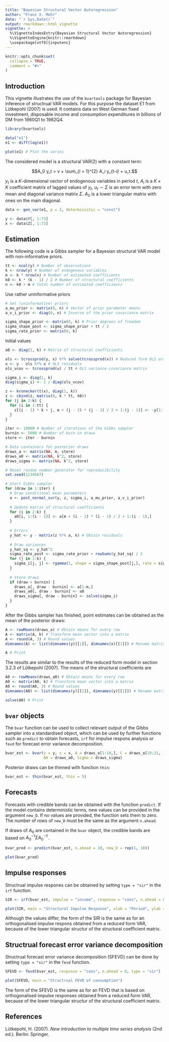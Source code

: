 ```yaml
---
title: "Bayesian Structural Vector Autoregression"
author: "Franz X. Mohr"
date: "`r Sys.Date()`"
output: rmarkdown::html_vignette
vignette: >
  %\VignetteIndexEntry{Bayesian Structural Vector Autoregression}
  %\VignetteEngine{knitr::rmarkdown}
  \usepackage[utf8]{inputenc}
---
```


```r
knitr::opts_chunk$set(
  collapse = TRUE,
  comment = "#>"
)
```

## Introduction

This vignette illustrates the use of the `bvartools` package for Bayesian inference of structrual VAR models. For this purpose the dataset E1 from Lütkepohl (2007) is used. It contains data on West German fixed investment, disposable income and consumption expenditures in billions of DM from 1960Q1 to 1982Q4.

```r
library(bvartools)

data("e1")
e1 <- diff(log(e1))

plot(e1) # Plot the series
```

The considered model is a structural VAR(2) with a constant term:

$$A_0 y_t =  v + \sum_{i = 1}^{2} A_i y_{t-i} + u_t.$$

$y_t$ is a $K$-dimensional vector of endogenous variables in period $t$, $A_i$ is a $K \times K$ coefficient matrix of lagged values of $y_t$, $u_t \sim \Sigma$ is an error term with zero mean and diagonal variance matrix $\Sigma$. $A_0$ is a lower triangular matrix with ones on the main diagonal.

```r
data <- gen_var(e1, p = 2, deterministic = "const")

y <- data$Y[, 1:73]
x <- data$Z[, 1:73]
```

## Estimation

The following code is a Gibbs sampler for a Bayesian structural VAR model with non-informative priors.


```r
tt <- ncol(y) # Number of observations
k <- nrow(y) # Number of endogenous variables
m <- k * nrow(x) # Number of estimated coefficients
k0 <- k * (k - 1) / 2 # Number of structural coefficients
n <- k0 + m # Total number of estimated coefficients
```

Use rather uninformative priors

```r
# Set (uninformative) priors
a_mu_prior <- matrix(0, n) # Vector of prior parameter means
a_v_i_prior <- diag(0, n) # Inverse of the prior covariance matrix

sigma_shape_prior <- matrix(0, k) # Prior degrees of freedom
sigma_shape_post <- sigma_shape_prior + tt / 2
sigma_rate_prior <- matrix(0, k)
```

Initial values

```r
a0 <- diag(1, k) # Matrix of structural coefficients

ols <- tcrossprod(y, x) %*% solve(tcrossprod(x)) # Reduced form OLS estimate
u <- y - ols %*% x # OLS residuals
ols_vcov <- tcrossprod(u) / tt # OLS variance-covariance matrix

sigma_i <- diag(1, k)
diag(sigma_i) <- 1 / diag(ols_vcov)

z <- kronecker(t(x), diag(1, k))
z <- cbind(z, matrix(0, k * tt, k0))
for (j in 2:k) {
  for (i in 1:tt) {
    z[(i - 1) * k + j, m + (j - 2) * (j - 1) / 2 + 1:(j - 1)] <- -y[1:(j - 1), i]
  }
}
```


```r
iter <- 10000 # Number of iterations of the Gibbs sampler
burnin <- 5000 # Number of burn-in draws
store <- iter - burnin

# Data containers for posterior draws
draws_a <- matrix(NA, m, store)
draws_a0 <- matrix(NA, k^2, store)
draws_sigma <- matrix(NA, k^2, store)

# Reset random number generator for reproducibility
set.seed(1234567)

# Start Gibbs sampler
for (draw in 1:iter) {
  # Draw conditional mean parameters
  a <- post_normal_sur(y, z, sigma_i, a_mu_prior, a_v_i_prior)
  
  # Update matrix of structural coefficients
  for (i in 2:k) {
    a0[i, 1:(i - 1)] <- a[m + (i - 2) * (i - 1) / 2 + 1:(i - 1),]
  }
  
  # Errors
  y_hat <- y - matrix(z %*% a, k) # Obtain residuals
  
  # Draw variances
  y_hat_sq <- y_hat^2
  sigma_rate_post <- sigma_rate_prior + rowSums(y_hat_sq) / 2
  for (j in 1:k) {
    sigma_i[j, j] <- rgamma(1, shape = sigma_shape_post[j,], rate = sigma_rate_post[j,])
  }
  
  # Store draws
  if (draw > burnin) {
    draws_a[, draw - burnin] <- a[1:m,]
    draws_a0[, draw - burnin] <- a0
    draws_sigma[, draw - burnin] <- solve(sigma_i)
  }
}
```

After the Gibbs sampler has finished, point estimates can be obtained as the mean of the posterior draws:

```r
A <- rowMeans(draws_a) # Obtain means for every row
A <- matrix(A, k) # Transform mean vector into a matrix
A <- round(A, 3) # Round values
dimnames(A) <- list(dimnames(y)[[1]], dimnames(x)[[1]]) # Rename matrix dimensions

A # Print
```

The results are similar to the results of the reduced form model in section 3.2.3 of Lütkepohl (2007). The means of the structural coefficients are

```r
A0 <- rowMeans(draws_a0) # Obtain means for every row
A0 <- matrix(A0, k) # Transform mean vector into a matrix
A0 <- round(A0, 3) # Round values
dimnames(A0) <- list(dimnames(y)[[1]], dimnames(y)[[1]]) # Rename matrix dimensions

solve(A0) # Print
```

## `bvar` objects

The `bvar` function can be used to collect relevant output of the Gibbs sampler into a standardised object, which can be used by further functions such as `predict` to obtain forecasts, `irf` for impulse respons analysis or `fevd` for forecast error variance decomposition.

```r
bvar_est <- bvar(y = y, x = x, A = draws_a[1:18,], C = draws_a[19:21, ],
                 A0 = draws_a0, Sigma = draws_sigma)
```

Posterior draws can be thinned with function `thin`:

```r
bvar_est <- thin(bvar_est, thin = 5)
```

## Forecasts

Forecasts with credible bands can be obtained with the function `predict`. If the model contains deterministic terms, new values can be provided in the argument `new_D`. If no values are provided, the function sets them to zero. The number of rows of `new_D` must be the same as the argument `n.ahead`.

If draws of $A_0$ are contained in the `bvar` object, the credible bands are based on $A_0^{-1} \Sigma A_0^{-1\prime}$.

```r
bvar_pred <- predict(bvar_est, n.ahead = 10, new_D = rep(1, 10))

plot(bvar_pred)
```

## Impulse responses

Structrual impulse respones can be obtained by setting `type = "sir"` in the `irf` function.

```r
SIR <- irf(bvar_est, impulse = "income", response = "cons", n.ahead = 8, type = "sir")

plot(SIR, main = "Structural Impulse Response", xlab = "Period", ylab = "Response")
```

Although the values differ, the form of the SIR is the same as for an orthogonalised impulse respons obtained from a reduced form VAR, because of the lower triangular structur of the structural coefficient matrix.

## Structrual forecast error variance decomposition

Structrual forecast error variance decomposition (SFEVD) can be done by setting `type = "sir"` in the `fevd` function.

```r
SFEVD <- fevd(bvar_est, response = "cons", n.ahead = 8, type = "sir")

plot(SFEVD, main = "Structrual FEVD of consumption")
```

The form of the SFEVD is the same as for an FEVD that is based on orthogonalised impulse responses obtained from a reduced form VAR, because of the lower triangular structur of the structural coefficient matrix.

## References

Lütkepohl, H. (2007). *New introduction to multiple time series analysis* (2nd ed.). Berlin: Springer.

